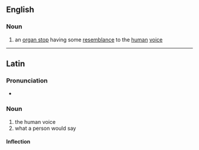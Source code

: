 ==English==

===Noun===
{{wikipedia}}
{{en-noun}}

# an [[organ stop]] having some [[resemblance]] to the [[human]] [[voice]]

----

==Latin==

===Pronunciation===
* {{la-IPA|'vōx hūmāna}}

===Noun===
{{la-noun|[[vōx]] [[hūmāna]]|vōcis hūmānae|f|third}}

# the human voice
# what a person would say

====Inflection====
{{la-decl-multi|vōx/vōc<3> hūmān<1>|g=f|title=<3> noun with <1> adjective.}}